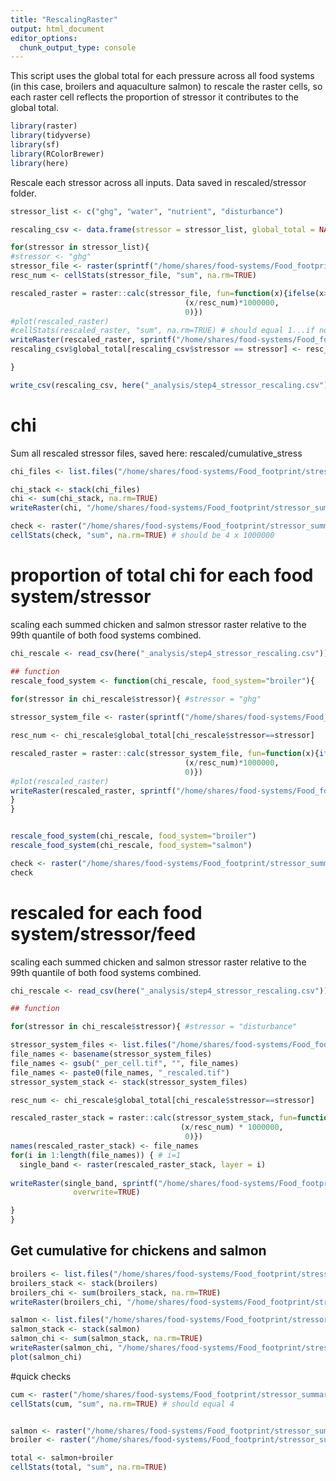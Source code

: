 ```yaml
---
title: "RescalingRaster"
output: html_document
editor_options: 
  chunk_output_type: console
---
```

This script uses the global total for each pressure across all food systems (in this case, broilers and aquaculture salmon) to rescale the raster cells, so each raster cell reflects the proportion of stressor it contributes to the global total.   

```r

library(raster)
library(tidyverse)
library(sf)
library(RColorBrewer)
library(here)

```


Rescale each stressor across all inputs.  Data saved in rescaled/stressor folder.

```r

stressor_list <- c("ghg", "water", "nutrient", "disturbance")

rescaling_csv <- data.frame(stressor = stressor_list, global_total = NA)

for(stressor in stressor_list){
#stressor <- "ghg"
stressor_file <- raster(sprintf("/home/shares/food-systems/Food_footprint/stressor_summary/equal_area/stressor/%s_per_cell.tif", stressor))
resc_num <- cellStats(stressor_file, "sum", na.rm=TRUE)

rescaled_raster = raster::calc(stressor_file, fun=function(x){ifelse(x>0, 
                                       (x/resc_num)*1000000, 
                                       0)})
#plot(rescaled_raster)
#cellStats(rescaled_raster, "sum", na.rm=TRUE) # should equal 1...if not, something went wrong
writeRaster(rescaled_raster, sprintf("/home/shares/food-systems/Food_footprint/stressor_summary/equal_area/rescaled/stressor/%s_rescaled.tif", stressor), overwrite=TRUE)
rescaling_csv$global_total[rescaling_csv$stressor == stressor] <- resc_num

}

write_csv(rescaling_csv, here("_analysis/step4_stressor_rescaling.csv"))
```


# chi
Sum all rescaled stressor files, saved here: rescaled/cumulative_stress
```r

chi_files <- list.files("/home/shares/food-systems/Food_footprint/stressor_summary/equal_area/rescaled/stressor", pattern="rescaled", full=TRUE)

chi_stack <- stack(chi_files)
chi <- sum(chi_stack, na.rm=TRUE)
writeRaster(chi, "/home/shares/food-systems/Food_footprint/stressor_summary/equal_area/rescaled/cumulative_stress/cumulative_stress.tif", overwrite=TRUE)

check <- raster("/home/shares/food-systems/Food_footprint/stressor_summary/equal_area/rescaled/cumulative_stress/cumulative_stress.tif")
cellStats(check, "sum", na.rm=TRUE) # should be 4 x 1000000


```

# proportion of total chi for each food system/stressor
scaling each summed chicken and salmon stressor raster relative to the 99th quantile of both food systems combined.

```r

chi_rescale <- read_csv(here("_analysis/step4_stressor_rescaling.csv"))

## function
rescale_food_system <- function(chi_rescale, food_system="broiler"){
  
for(stressor in chi_rescale$stressor){ #stressor = "ghg"

stressor_system_file <- raster(sprintf("/home/shares/food-systems/Food_footprint/stressor_summary/equal_area/system_stressor/%s_%s_per_cell.tif", food_system, stressor))

resc_num <- chi_rescale$global_total[chi_rescale$stressor==stressor]

rescaled_raster = raster::calc(stressor_system_file, fun=function(x){ifelse(x>0, 
                                       (x/resc_num)*1000000, 
                                       0)})
#plot(rescaled_raster)
writeRaster(rescaled_raster, sprintf("/home/shares/food-systems/Food_footprint/stressor_summary/equal_area/rescaled/system_stressor/%s_%s_rescaled.tif", food_system, stressor), overwrite=TRUE)
}
}


rescale_food_system(chi_rescale, food_system="broiler")
rescale_food_system(chi_rescale, food_system="salmon")

check <- raster("/home/shares/food-systems/Food_footprint/stressor_summary/equal_area/rescaled/system_stressor/broiler_disturbance_rescaled.tif")
check
```


# rescaled for each food system/stressor/feed
scaling each summed chicken and salmon stressor raster relative to the 99th quantile of both food systems combined.

```r

chi_rescale <- read_csv(here("_analysis/step4_stressor_rescaling.csv"))

## function

for(stressor in chi_rescale$stressor){ #stressor = "disturbance"

stressor_system_files <- list.files("/home/shares/food-systems/Food_footprint/stressor_summary/equal_area/feed_farm_system_stressor", pattern=stressor, full=TRUE)
file_names <- basename(stressor_system_files)
file_names <- gsub("_per_cell.tif", "", file_names)
file_names <- paste0(file_names, "_rescaled.tif")
stressor_system_stack <- stack(stressor_system_files)

resc_num <- chi_rescale$global_total[chi_rescale$stressor==stressor]

rescaled_raster_stack = raster::calc(stressor_system_stack, fun=function(x){ifelse(x>0, 
                                      (x/resc_num) * 1000000, 
                                       0)})
names(rescaled_raster_stack) <- file_names
for(i in 1:length(file_names)) { # i=1
  single_band <- raster(rescaled_raster_stack, layer = i)
  
writeRaster(single_band, sprintf("/home/shares/food-systems/Food_footprint/stressor_summary/equal_area/rescaled/feed_farm_system_stressor/%s", names(single_band)),
              overwrite=TRUE)

}
}

```


## Get cumulative for chickens and salmon
```r

broilers <- list.files("/home/shares/food-systems/Food_footprint/stressor_summary/equal_area/rescaled/system_stressor", pattern="broiler", full=TRUE)
broilers_stack <- stack(broilers)
broilers_chi <- sum(broilers_stack, na.rm=TRUE)
writeRaster(broilers_chi, "/home/shares/food-systems/Food_footprint/stressor_summary/equal_area/rescaled/cumulative_stress/broilers_cumulative_stress.tif", overwrite=TRUE)

salmon <- list.files("/home/shares/food-systems/Food_footprint/stressor_summary/equal_area/rescaled/system_stressor", pattern="salmon", full=TRUE)
salmon_stack <- stack(salmon)
salmon_chi <- sum(salmon_stack, na.rm=TRUE)
writeRaster(salmon_chi, "/home/shares/food-systems/Food_footprint/stressor_summary/equal_area/rescaled/cumulative_stress/salmon_cumulative_stress.tif", overwrite=TRUE)
plot(salmon_chi)
```


#quick checks
```r
cum <- raster("/home/shares/food-systems/Food_footprint/stressor_summary_new/rescaled/cumulative_stress/cumulative_stress.tif")
cellStats(cum, "sum", na.rm=TRUE) # should equal 4


salmon <- raster("/home/shares/food-systems/Food_footprint/stressor_summary_new/rescaled/cumulative_stress/salmon_cumulative_stress.tif")
broiler <- raster("/home/shares/food-systems/Food_footprint/stressor_summary_new/rescaled/cumulative_stress/broilers_cumulative_stress.tif")

total <- salmon+broiler
cellStats(total, "sum", na.rm=TRUE)
```